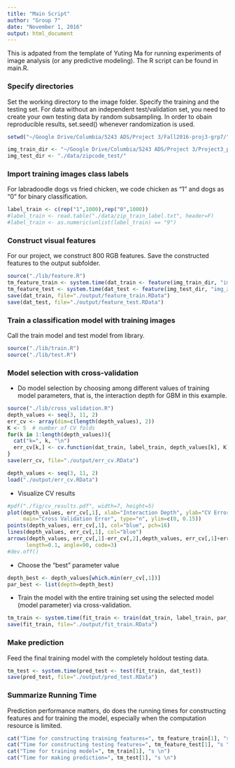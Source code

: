 ```yaml
---
title: "Main Script"
author: "Group 7"
date: "November 1, 2016"
output: html_document
---
```


This is adpated from the template of Yuting Ma for running experiments of image analysis (or any predictive modeling). The R script can be found in main.R. 

### Specify directories
Set the working directory to the image folder. Specify the training and the testing set. For data without an independent test/validation set, you need to create your own testing data by random subsampling. In order to obain reproducible results, set.seed() whenever randomization is used. 
```r
setwd("~/Google Drive/Columbia/5243 ADS/Project 3/Fall2016-proj3-grp7/")
```

```r
img_train_dir <- "~/Google Drive/Columbia/5243 ADS/Project 3/Project3_poodleKFC_train/images/"
img_test_dir <- "./data/zipcode_test/"
```

### Import training images class labels
For labradoodle dogs vs fried chicken, we code chicken as "1" and dogs as "0" for binary classification.
```r
label_train <- c(rep("1",1000),rep("0",1000))
#label_train <- read.table("./data/zip_train_label.txt", header=F)
#label_train <- as.numeric(unlist(label_train) == "9")
```

### Construct visual features
For our project, we construct 800 RGB features. Save the constructed features to the output subfolder.
```r
source("./lib/feature.R")
tm_feature_train <- system.time(dat_train <- feature(img_train_dir, "img_zip_train"))
tm_feature_test <- system.time(dat_test <- feature(img_test_dir, "img_zip_test"))
save(dat_train, file="./output/feature_train.RData")
save(dat_test, file="./output/feature_test.RData")
```

### Train a classification model with training images
Call the train model and test model from library. 
```r
source("./lib/train.R")
source("./lib/test.R")
```

### Model selection with cross-validation
* Do model selection by choosing among different values of training model parameters, that is, the interaction depth for GBM in this example. 
```r
source("./lib/cross_validation.R")
depth_values <- seq(3, 11, 2)
err_cv <- array(dim=c(length(depth_values), 2))
K <- 5  # number of CV folds
for(k in 1:length(depth_values)){
  cat("k=", k, "\n")
  err_cv[k,] <- cv.function(dat_train, label_train, depth_values[k], K)
}
save(err_cv, file="./output/err_cv.RData")
```

```r
depth_values <- seq(3, 11, 2)
load("./output/err_cv.RData")
```

* Visualize CV results
```r
#pdf("./fig/cv_results.pdf", width=7, height=5)
plot(depth_values, err_cv[,1], xlab="Interaction Depth", ylab="CV Error",
     main="Cross Validation Error", type="n", ylim=c(0, 0.15))
points(depth_values, err_cv[,1], col="blue", pch=16)
lines(depth_values, err_cv[,1], col="blue")
arrows(depth_values, err_cv[,1]-err_cv[,2],depth_values, err_cv[,1]+err_cv[,2], 
      length=0.1, angle=90, code=3)
#dev.off()
```

* Choose the "best" parameter value
```r
depth_best <- depth_values[which.min(err_cv[,1])]
par_best <- list(depth=depth_best)
```

* Train the model with the entire training set using the selected model (model parameter) via cross-validation.
```r
tm_train <- system.time(fit_train <- train(dat_train, label_train, par_best))
save(fit_train, file="./output/fit_train.RData")
```

### Make prediction 
Feed the final training model with the completely holdout testing data. 
```r
tm_test <- system.time(pred_test <- test(fit_train, dat_test))
save(pred_test, file="./output/pred_test.RData")
```

### Summarize Running Time
Prediction performance matters, do does the running times for constructing features and for training the model, especially when the computation resource is limited. 
```r
cat("Time for constructing training features=", tm_feature_train[1], "s \n")
cat("Time for constructing testing features=", tm_feature_test[1], "s \n")
cat("Time for training model=", tm_train[1], "s \n")
cat("Time for making prediction=", tm_test[1], "s \n")
```
